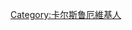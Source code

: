 {{Userbox
|border-c=#ffa500
|border-s=1
|id-c=#ffffff
|info-c=#ffd700
|info-s=10
|id=[[File:Karlsruhe-Schloss-meph666-2005-Apr-22.jpg|60px]]
|info=这个用户现在或曾经住在'''[[卡尔斯鲁厄]]'''。
}}

[[Category:卡尔斯鲁厄維基人]]